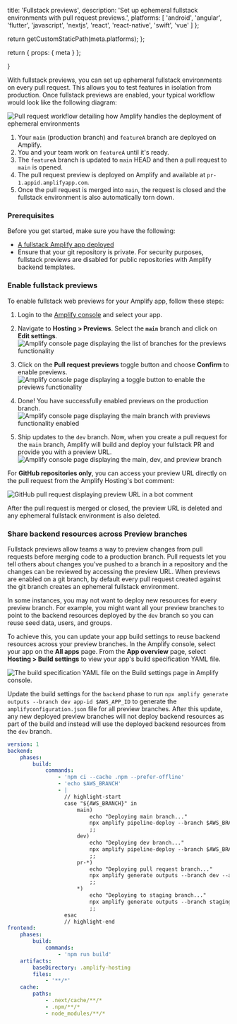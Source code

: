 
  title: 'Fullstack previews',
  description:
    'Set up ephemeral fullstack environments with pull request previews.',
  platforms: [
    'android',
    'angular',
    'flutter',
    'javascript',
    'nextjs',
    'react',
    'react-native',
    'swift',
    'vue'
  ]
};

  return getCustomStaticPath(meta.platforms);
};

  return {
    props: {
      meta
    }
  };

}

With fullstack previews, you can set up ephemeral fullstack environments on every pull request. This allows you to test features in isolation from production. Once fullstack previews are enabled, your typical workflow would look like the following diagram:

![Pull request workflow detailing how Amplify handles the deployment of ephemeral environments](/images/gen2/fullstack-branching/previews.png)

1. Your `main` (production branch) and `featureA` branch are deployed on Amplify.
1. You and your team work on `featureA` until it's ready.
1. The `featureA` branch is updated to `main` HEAD and then a pull request to `main` is opened.
1. The pull request preview is deployed on Amplify and available at `pr-1.appid.amplifyapp.com`.
1. Once the pull request is merged into `main`, the request is closed and the fullstack environment is also automatically torn down.

### Prerequisites

Before you get started, make sure you have the following:

- [A fullstack Amplify app deployed](/[platform]/start/quickstart/)
- Ensure that your git repository is private. For security purposes, fullstack previews are disabled for public repositories with Amplify backend templates.


### Enable fullstack previews

To enable fullstack web previews for your Amplify app, follow these steps:

1. Login to the [Amplify console](https://console.aws.amazon.com/amplify/home) and select your app.

2. Navigate to **Hosting > Previews**. Select the **`main`** branch and click on **Edit settings**. 
![Amplify console page displaying the list of branches for the previews functionality](/images/gen2/fullstack-branching/previews-1.png)

3. Click on the **Pull request previews** toggle button and choose **Confirm** to enable previews.
![Amplify console page displaying a toggle button to enable the previews functionality](/images/gen2/fullstack-branching/previews-2.png)

4. Done! You have successfully enabled previews on the production branch.
![Amplify console page displaying the main branch with previews functionality enabled](/images/gen2/fullstack-branching/previews-3.png)

5. Ship updates to the `dev` branch. Now, when you create a pull request for the `main` branch, Amplify will build and deploy your fullstack PR and provide you with a preview URL.
![Amplify console page displaying the main, dev, and preview branch](/images/gen2/fullstack-branching/previews-4.png)

For **GitHub repositories only**, you can access your preview URL directly on the pull request from the Amplify Hosting's bot comment:

![GitHub pull request displaying preview URL in a bot comment](/images/gen2/fullstack-branching/previews-5.png)

After the pull request is merged or closed, the preview URL is deleted and any ephemeral fullstack environment is also deleted.

### Share backend resources across Preview branches

Fullstack previews allow teams a way to preview changes from pull requests before merging code to a production branch. Pull requests let you tell others about changes you’ve pushed to a branch in a repository and the changes can be reviewed by accessing the preview URL. When previews are enabled on a git branch, by default every pull request created against the git branch creates an ephemeral fullstack environment.

In some instances, you may not want to deploy new resources for every preview branch. For example, you might want all your preview branches to point to the backend resources deployed by the `dev` branch so you can reuse seed data, users, and groups.

To achieve this, you can update your app build settings to reuse backend resources across your preview branches. In the Amplify console, select your app on the **All apps** page. From the **App overview** page, select **Hosting > Build settings** to view your app's build specification YAML file.

![The build specification YAML file on the Build settings page in Amplify console.](/images/gen2/fullstack-branching/preview-settings.png)

Update the build settings for the `backend` phase to run `npx amplify generate outputs --branch dev app-id $AWS_APP_ID` to generate the `amplifyconfiguration.json` file for all preview branches. After this update, any new deployed preview branches will not deploy backend resources as part of the build and instead will use the deployed backend resources from the `dev` branch.

```yaml title="amplify.yml"
version: 1
backend:
    phases:
        build:
            commands:
                - 'npm ci --cache .npm --prefer-offline'
                - 'echo $AWS_BRANCH'
                - |
                  // highlight-start
                  case "${AWS_BRANCH}" in
                      main)
                          echo "Deploying main branch..."
                          npx amplify pipeline-deploy --branch $AWS_BRANCH --app-id $AWS_APP_ID
                          ;;
                      dev)
                          echo "Deploying dev branch..."
                          npx amplify pipeline-deploy --branch $AWS_BRANCH --app-id $AWS_APP_ID
                          ;;
                      pr-*)
                          echo "Deploying pull request branch..."
                          npx amplify generate outputs --branch dev --app-id $AWS_APP_ID 
                          ;;
                      *)
                          echo "Deploying to staging branch..."
                          npx amplify generate outputs --branch staging --app-id $AWS_APP_ID 
                          ;;
                  esac
                  // highlight-end
frontend:
    phases:
        build:
            commands:
                - 'npm run build'
    artifacts:
        baseDirectory: .amplify-hosting
        files:
            - '**/*'
    cache:
        paths:
            - .next/cache/**/*
            - .npm/**/*
            - node_modules/**/*
```
